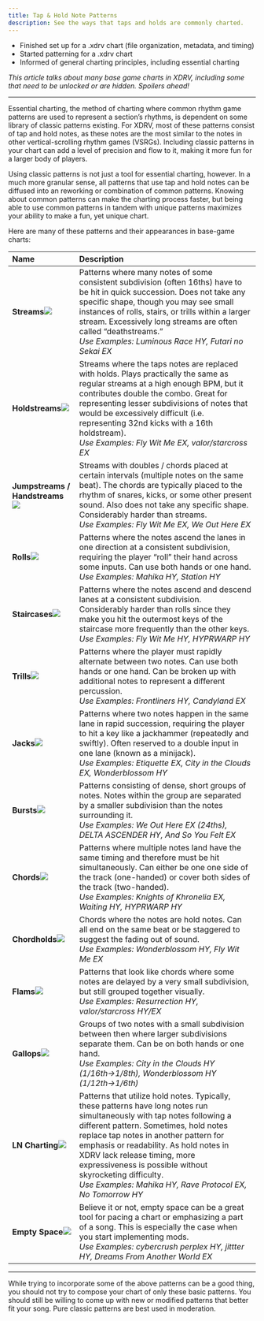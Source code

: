 ```yaml
---
title: Tap & Hold Note Patterns
description: See the ways that taps and holds are commonly charted.
---
```




<Aside type="note" title="Recommended Precursors">

- Finished set up for a .xdrv chart (file organization, metadata, and timing)
- Started patterning for a .xdrv chart
- Informed of general charting principles, including essential charting

*This article talks about many base game charts in XDRV, including some that need to be unlocked or are hidden. Spoilers ahead!*

</Aside>

---
 
Essential charting, the method of charting where common rhythm game patterns are used to represent a section’s rhythms, is dependent on some library of classic patterns existing. For XDRV, most of these patterns consist of tap and hold notes, as these notes are the most similar to the notes in other vertical-scrolling rhythm games (VSRGs). Including classic patterns in your chart can add a level of precision and flow to it, making it more fun for a larger body of players.

Using classic patterns is not just a tool for essential charting, however. In a much more granular sense, all patterns that use tap and hold notes can be diffused into an reworking or combination of common patterns. Knowing about common patterns can make the charting process faster, but being able to use common patterns in tandem with unique patterns maximizes your ability to make a fun, yet unique chart.

Here are many of these patterns and their appearances in base-game charts:

| Name | Description |
| :--- | :--- |
| **Streams**<img src={streams.src}/>| Patterns where many notes of some consistent subdivision (often 16ths) have to be hit in quick succession. Does not take any specific shape, though you may see small instances of rolls, stairs, or trills within a larger stream. Excessively long streams are often called “deathstreams.”<br/>*Use Examples: Luminous Race HY, Futari no Sekai EX* |
| **Holdstreams**<img src={holdstreams.src}/> | Streams where the taps notes are replaced with holds. Plays practically the same as regular streams at a high enough BPM, but it contributes double the combo. Great for representing lesser subdivisions of notes that would be excessively difficult (i.e. representing 32nd kicks with a 16th holdstream).<br/>*Use Examples: Fly Wit Me EX, valor/starcross EX* |
| **Jumpstreams / Handstreams**<img src={jumpstreams.src}/> | Streams with doubles / chords placed at certain intervals (multiple notes on the same beat). The chords are typically placed to the rhythm of snares, kicks, or some other present sound. Also does not take any specific shape. Considerably harder than streams.<br/>*Use Examples: Fly Wit Me EX, We Out Here EX* |
| **Rolls**<img src={rolls.src}/> | Patterns where the notes ascend the lanes in one direction at a consistent subdivision, requiring the player “roll” their hand across some inputs. Can use both hands or one hand.<br/>*Use Examples: Mahika HY, Station HY*|
| **Staircases**<img src={staircases.src}/> | Patterns where the notes ascend and descend lanes at a consistent subdivision. Considerably harder than rolls since they make you hit the outermost keys of the staircase more frequently than the other keys.<br/>*Use Examples: Fly Wit Me HY, HYPRWARP HY* |
| **Trills**<img src={trills.src}/> | Patterns where the player must rapidly alternate between two notes. Can use both hands or one hand. Can be broken up with additional notes to represent a different percussion.<br/>*Use Examples: Frontliners HY, Candyland EX* |
| **Jacks**<img src={jacks.src}/> | Patterns where two notes happen in the same lane in rapid succession, requiring the player to hit a key like a jackhammer (repeatedly and swiftly). Often reserved to a double input in one lane (known as a minijack).<br/>*Use Examples: Etiquette EX, City in the Clouds EX, Wonderblossom HY* |
| **Bursts**<img src={bursts.src}/> | Patterns consisting of dense, short groups of notes. Notes within the group are separated by a smaller subdivision than the notes surrounding it.<br/>*Use Examples: We Out Here EX (24ths), DELTA ASCENDER HY, And So You Felt EX*|
| **Chords**<img src={chords.src}/> | Patterns where multiple notes land have the same timing and therefore must be hit simultaneously. Can either be one one side of the track (one-handed) or cover both sides of the track (two-handed).<br/>*Use Examples: Knights of Khronelia EX, Waiting HY, HYPRWARP HY* |
| **Chordholds**<img src={chordholds.src}/> | Chords where the notes are hold notes. Can all end on the same beat or be staggered to suggest the fading out of sound.<br/>*Use Examples: Wonderblossom HY, Fly Wit Me EX* |
| **Flams**<img src={flams.src}/> | Patterns that look like chords where some notes are delayed by a very small subdivision, but still grouped together visually.<br/>*Use Examples: Resurrection HY, valor/starcross HY/EX* |
| **Gallops**<img src={gallops.src}/> | Groups of two notes with a small subdivision between then where larger subdivisions separate them. Can be on both hands or one hand.<br/>*Use Examples: City in the Clouds HY (1/16th→1/8th), Wonderblossom HY (1/12th→1/6th)* |
| **LN Charting**<img src={lnCharting.src}/> | Patterns that utilize hold notes. Typically, these patterns have long notes run simultaneously with tap notes following a different pattern. Sometimes, hold notes replace tap notes in another pattern for emphasis or readability. As hold notes in XDRV lack release timing, more expressiveness is possible without skyrocketing difficulty.<br/>*Use Examples: Mahika HY, Rave Protocol EX, No Tomorrow HY*|
| **Empty Space**<img src={emptySpace.src}/> | Believe it or not, empty space can be a great tool for pacing a chart or emphasizing a part of a song. This is especially the case when you start implementing mods.<br/>*Use Examples: cybercrush perplex HY, jittter HY, Dreams From Another World EX*|

---

While trying to incorporate some of the above patterns can be a good thing, you should not try to compose your chart of only these basic patterns. You should still be willing to come up with new or modified patterns that better fit your song. Pure classic patterns are best used in moderation.
